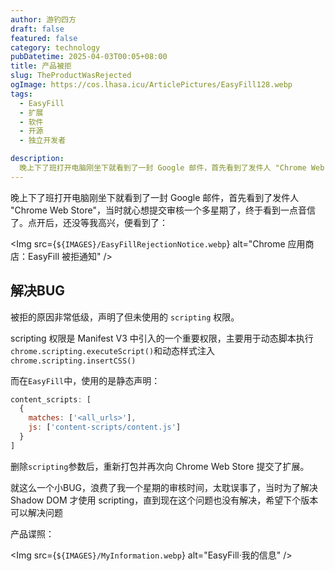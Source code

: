 ```yaml
---
author: 游钓四方
draft: false
featured: false
category: technology
pubDatetime: 2025-04-03T00:05+08:00
title: 产品被拒
slug: TheProductWasRejected
ogImage: https://cos.lhasa.icu/ArticlePictures/EasyFill128.webp
tags:
  - EasyFill
  - 扩展
  - 软件
  - 开源
  - 独立开发者

description:
  晚上下了班打开电脑刚坐下就看到了一封 Google 邮件，首先看到了发件人 "Chrome Web Store"，当时就心想提交审核一个多星期了，终于看到一点音信了。点开后，还没等我高兴，便看到了.
---
```



晚上下了班打开电脑刚坐下就看到了一封 Google 邮件，首先看到了发件人 "Chrome Web Store"，当时就心想提交审核一个多星期了，终于看到一点音信了。点开后，还没等我高兴，便看到了：

<Img src={`${IMAGES}/EasyFillRejectionNotice.webp`} alt="Chrome 应用商店：EasyFill 被拒通知" />

## 解决BUG

被拒的原因非常低级，声明了但未使用的 `scripting` 权限。

scripting 权限是 Manifest V3 中引入的一个重要权限，主要用于动态脚本执行`chrome.scripting.executeScript()`和动态样式注入`chrome.scripting.insertCSS()`

而在`EasyFill`中，使用的是静态声明：
```js
content_scripts: [
  {
    matches: ['<all_urls>'],
    js: ['content-scripts/content.js']
  }
]
```

删除`scripting`参数后，重新打包并再次向 Chrome Web Store 提交了扩展。

就这么一个小BUG，浪费了我一个星期的审核时间，太耽误事了，当时为了解决 Shadow DOM 才使用 scripting，直到现在这个问题也没有解决，希望下个版本可以解决问题

产品谍照：

<Img src={`${IMAGES}/MyInformation.webp`} alt="EasyFill·我的信息" />